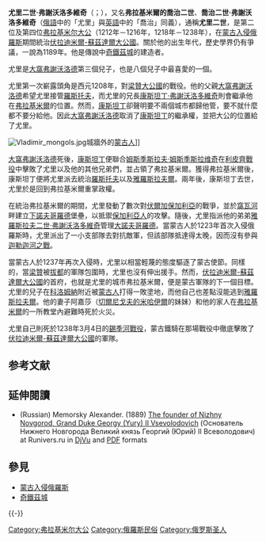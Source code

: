 {{refimprove|time=2015-11-17T17:28:59+00:00}}
{{noteTA
|1=zh:佐治;zh-hans:乔治;zh-hk:佐治;zh-sg:乔治;zh-tw:喬治;zh-cn:乔治
}}
{{Infobox royalty
| name = 尤里二世·弗謝沃洛多維奇
| native name = Ю́рий–II Все́володович
| image = Archangel Cathedral - SW column, 1st lev., south - Georgy Vsevolodovich.jpg
| imgw = 200px
| caption = 尤里二世大公
| succession1 = 第二任[[弗拉基米尔大公|弗拉基米尔大公]]
| moretext1 = 
| reign1 = 1212年至1216年
| predecessor1 = [[大窩弗謝沃洛德|大窩弗謝沃洛德]]
| successor1 = [[康斯坦丁·弗謝沃洛多維奇|康斯坦丁·弗謝沃洛多維奇]]
| succession2 = 第四任[[弗拉基米尔大公|弗拉基米尔大公]]
| moretext2 = 
| reign2 = 1218年至1238年3月4日
| coronation = 
| predecessor2 = [[康斯坦丁·弗謝沃洛多維奇|康斯坦丁·弗謝沃洛多維奇]]
| successor2 = [[雅羅斯拉夫二世·弗謝沃洛多維奇|雅羅斯拉夫二世·弗謝沃洛多維奇]]
| house = [[留里克王朝|留里克王朝]]
| father = [[大窩弗謝沃洛德|大窩弗謝沃洛德]]
| mother = [[瑪莉亞·席凡諾弗娜|瑪莉亞·席凡諾弗娜]]
| birth_date = 1188年11月26日（一說1189年）
| birth_place = [[弗拉基米尔-苏兹达尔大公国|伏拉迪米爾-蘇茲達爾大公國]][[蘇茲達爾|蘇茲達爾]]
| death_date = 1238年3月4日（49歲）
| death_place = [[錫季河|錫季河]]
| place of burial = 
|burial_date=
| signature = 
| religion  = [[東正教|東正教]]
}}

'''尤里二世·弗謝沃洛多維奇'''（{{lang-ru|'''Ю́рий–II Все́володович'''}}；{{bd|1188年|11月26日|1238年|3月4日}}），又名'''弗拉基米爾的喬治二世'''、'''喬治二世·弗謝沃洛多維奇'''（[[俄語|俄語]]中的「尤里」與[[英語|英語]]中的「喬治」同義），通稱'''尤里二世'''，是第二位及第四位[[弗拉基米尔大公|弗拉基米尔大公]]（1212年－1216年，1218年－1238年），在[[蒙古征服俄罗斯|蒙古入侵俄羅斯]]期間統治[[弗拉基米尔-苏兹达尔大公国|伏拉迪米爾-蘇茲達爾大公國]]。關於他的出生年代，歷史學界仍有爭議，一說為1189年。他是傳說中[[奇鐵茲城|奇鐵茲城]]的建造者。

尤里是[[大窝弗谢沃洛德|大窩弗謝沃洛德]]第三個兒子，也是八個兒子中最喜愛的一個。

尤里第一次嶄露頭角是西元1208年，對[[梁贊大公國|梁贊大公國]]的戰役。他的父親[[大窝弗谢沃洛德|大窩弗謝沃洛德]]希望尤里接管[[羅斯托夫|羅斯托夫]]，而尤里的兄長[[康斯坦丁·弗谢沃洛多维奇|康斯坦丁·弗謝沃洛多維奇]]則會繼承他在[[弗拉基米尔_(俄罗斯)|弗拉基米爾]]的位置。然而，[[康斯坦丁·弗谢沃洛多维奇|康斯坦丁]]卻聲明要不兩個城市都歸他管，要不就什麼都不要分給他。因此[[大窝弗谢沃洛德|大窩弗謝沃洛德]]取消了[[康斯坦丁·弗谢沃洛多维奇|康斯坦丁]]的繼承權，並把大公的位置給了尤里。

[[File:Vladimir_mongols.jpg|thumb]]城牆外的[[蒙古人|蒙古人]]]]

[[大窝弗谢沃洛德|大窩弗謝沃洛德]]死後，[[康斯坦丁·弗谢沃洛多维奇|康斯坦丁]]便聯合[[姆斯季斯拉夫·姆斯季斯拉维奇|姆斯季斯拉夫·姆斯季斯拉维奇]]在[[利皮齊戰役|利皮齊戰役]]中擊敗了尤里以及他的其他兄弟們，並占領了弗拉基米爾。獲得弗拉基米爾後，康斯坦丁便將尤里派去統治[[羅斯托夫|羅斯托夫]]以及[[雅羅斯拉夫爾|雅羅斯拉夫爾]]。兩年後，康斯坦丁去世，尤里於是回到弗拉基米爾重掌政權。

在統治弗拉基米爾的期間，尤里發動了數次對[[伏爾加保加利亞|伏爾加保加利亞]]的戰爭，並於[[窩瓦河|窩瓦河]]畔建立[[下諾夫哥羅德|下諾夫哥羅德]]堡壘，以抵禦[[保加利亞人|保加利亞人]]的攻擊。隨後，尤里指派他的弟弟[[雅羅斯拉夫二世·弗謝沃洛多維奇|雅羅斯拉夫二世·弗謝沃洛多維奇]]管理[[大諾夫哥羅德|大諾夫哥羅德]]。當蒙古人於1223年首次入侵俄羅斯時，尤里派出了一小支部隊去對抗敵軍，但該部隊抵達得太晚，因而沒有參與[[迦勒迦河之战|迦勒迦河之戰]]。

當蒙古人於1237年再次入侵時，尤里以相當輕蔑的態度驅逐了蒙古使節。同樣的，當[[梁贊|梁贊]]被[[拔都|拔都]]的軍隊包圍時，尤里也沒有伸出援手。然而，[[弗拉基米尔-苏兹达尔大公国|伏拉迪米爾-蘇茲達爾大公國]]的首府，也就是尤里的城市弗拉基米爾，便是蒙古軍隊的下一個目標。尤里的兒子在[[科洛姆納|科洛姆納]]附近被[[蒙古族|蒙古人]]打得一敗塗地，而他自己也差點沒能逃到[[雅羅斯拉夫爾|雅羅斯拉夫爾]]。他的妻子阿嘉莎（[[切爾尼戈夫的米哈伊爾|切爾尼戈夫的米哈伊爾]]的妹妹）和他的家人在[[弗拉基米尔_(俄罗斯)|弗拉基米爾]]的一所教堂內避難時死於火災。

尤里自己則死於1238年3月4日的[[錫季河戰役|錫季河戰役]]，蒙古鐵騎在那場戰役中徹底擊敗了[[弗拉基米尔-苏兹达尔大公国|伏拉迪米爾-蘇茲達爾大公國]]的軍隊。

== 参考文献 ==
{{Reflist}}

== 延伸閱讀 ==
* (Russian) Memorsky Alexander. (1889) [http://new.runivers.ru/lib/book4560/54890/ The founder of Nizhny Novgorod, Grand Duke Georgy (Yury) II Vsevolodovich] {{Wayback|url=http://new.runivers.ru/lib/book4560/54890/ |date=20210426135207 }} (Основатель Нижнего Новгорода Великий князь Георгий (Юрий) II Всеволодович) at Runivers.ru in [[DjVu|DjVu]] and [[便携式文档格式|PDF]] formats

== 參見 ==
{{Portal box|俄罗斯|人物}}
* [[蒙古征服俄罗斯|蒙古入侵俄羅斯]]
* [[奇鐵茲城|奇鐵茲城]]

{{-}}
{{S-start}}
{{S-hou|[[留里克王朝|留里克王朝]]|1188年|11月26日|1238年|3月4日}}
{{s-break}}
{{S-reg|}}
{{s-before|[[康斯坦丁·弗謝沃洛多維奇|康斯坦丁·弗謝沃洛多維奇]]}}
{{s-title|[[基輔大公|基輔大公]]|1218－1238}}
{{s-after|[[斯維亞托斯拉夫·弗謝沃洛多維奇_(弗拉基米爾)|斯維亞托斯拉夫·弗謝沃洛多維奇]]}}
{{s-before|[[大窩弗謝沃洛德|大窩弗謝沃洛德]]}}
{{s-title|[[弗拉基米爾大公|弗拉基米爾大公]]|1212－1216}}
{{s-after|[[康斯坦丁·弗謝沃洛多維奇|康斯坦丁·弗謝沃洛多維奇]]}}
{{s-before|[[康斯坦丁·弗謝沃洛多維奇|康斯坦丁·弗謝沃洛多維奇]]}}
{{s-title|[[弗拉基米爾大公|弗拉基米爾大公]]|1218－1238}}
{{s-after|[[雅羅斯拉夫二世·弗謝沃洛多維奇|雅羅斯拉夫二世·弗謝沃洛多維奇]]}}
{{S-end}}
{{羅斯國家元首}}

[[Category:弗拉基米尔大公|Category:弗拉基米尔大公]]
[[Category:俄羅斯民俗|Category:俄羅斯民俗]]
[[Category:俄罗斯圣人|Category:俄罗斯圣人]]
